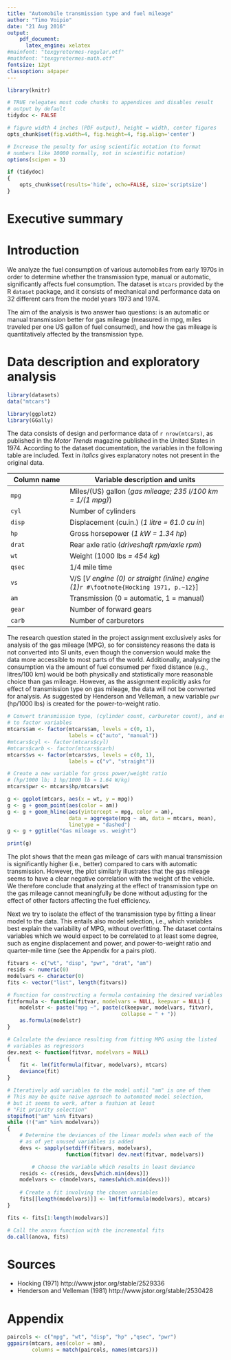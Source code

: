 ```yaml
---
title: "Automobile transmission type and fuel mileage"
author: "Timo Voipio"
date: "21 Aug 2016"
output:
    pdf_document:
      latex_engine: xelatex
#mainfont: "texgyretermes-regular.otf"
#mathfont: "texgyretermes-math.otf"
fontsize: 12pt
classoption: a4paper
---
```


```r
library(knitr)

# TRUE relegates most code chunks to appendices and disables result
# output by default
tidydoc <- FALSE

# figure width 4 inches (PDF output), height = width, center figures
opts_chunk$set(fig.width=4, fig.height=4, fig.align='center')

# Increase the penalty for using scientific notation (to format
# numbers like 10000 normally, not in scientific notation)
options(scipen = 3)

if (tidydoc)
{
    opts_chunk$set(results='hide', echo=FALSE, size='scriptsize')
}
```

# Executive summary

# Introduction

We analyze the fuel consumption of various automobiles from early 1970s in order to determine whether the transmission type, manual or automatic, significantly affects fuel consumption. The dataset is `mtcars` provided by the R `dataset` package, and it consists of mechanical and performance data on 32 different cars from the model years 1973 and 1974.

The aim of the analysis is two answer two questions: is an automatic or manual transmission better for gas mileage (measured in mpg, miles traveled per one US gallon of fuel consumed), and how the gas mileage is quantitatively affected by the transmission type.

# Data description and exploratory analysis

```r

library(datasets)
data("mtcars")

library(ggplot2)
library(GGally)
```

The data consists of design and performance data of `r nrow(mtcars)`, as published in the *Motor Trends* magazine published in the United States in 1974. According to the dataset documentation, the variables in the following table are included. Text in *italics* gives explanatory notes not present in the original data.

Column name | Variable description and units
------------|-------------------------------
`mpg`       | Miles/(US) gallon (*gas mileage; 235 l/100 km = 1/(1 mpg)*)
`cyl`       | Number of cylinders
`disp`      | Displacement (cu.in.) (*1 litre = 61.0 cu in*)
`hp`        | Gross horsepower (*1 kW = 1.34 hp*)
`drat`      | Rear axle ratio (*driveshaft rpm/axle rpm*\footnote{"the drive-axle ratio is a comparison of the number of gear teeth on the ring gear of the rear axle and the pinion gear on the driveshaft. - - For example, a 4.11:1 ratio means there are 4.11 teeth on the axle's ring gear for each tooth on the driveshaft's pinion gear. Or, put another way, the driveshaft must turn 4.11 times to turn the rear wheels one full revolution. - - typical rule of thumb: The higher the numerical ratio, the slower the gear will be. This higher ratio gives a truck greater pulling power, but since the engine must work harder to spin the driveshaft more times for each turn of the rear wheels, top-end speed and fuel economy are sacrificed." From [worktruckonline.com][drat]})
`wt`        | Weight (1000 lbs *= 454 kg*)
`qsec`      | 1/4 mile time
`vs`        | V/S [*V engine (0) or straight (inline) engine (1)*`r #\footnote{Hocking 1971, p.~12}`]
`am`        | Transmission (0 = automatic, 1 = manual)
`gear`      | Number of forward gears
`carb`      | Number of carburetors

The research question stated in the project assignment exclusively asks for analysis of the gas mileage (MPG), so for consistency reasons the data is not converted into SI units, even though the conversion would make the data more accessible to most parts of the world. Additionally, analysing the consumption via the amount of fuel consumed per fixed distance (e.g., litres/100 km) would be both physically and statistically more reasonable choice\footnote{As suggested also by Henderson and Velleman} than gas mileage. However, as the assignment explicitly asks for effect of transmission type on gas mileage, the data will not be converted for analysis. As suggested by Henderson and Velleman, a new variable `pwr` (hp/1000 lbs) is created for the power-to-weight ratio.

```r

# Convert transmission type, (cylinder count, carburetor count), and engine type
# to factor variables
mtcars$am <- factor(mtcars$am, levels = c(0, 1),
                    labels = c("auto", "manual"))
#mtcars$cyl <- factor(mtcars$cyl)
#mtcars$carb <- factor(mtcars$carb)
mtcars$vs <- factor(mtcars$vs, levels = c(0, 1),
                    labels = c("v", "straight"))

# Create a new variable for gross power/weight ratio
# (hp/1000 lb; 1 hp/1000 lb ≈ 1.64 W/kg)
mtcars$pwr <- mtcars$hp/mtcars$wt

g <- ggplot(mtcars, aes(x = wt, y = mpg))
g <- g + geom_point(aes(color = am))
g <- g + geom_hline(aes(yintercept = mpg, color = am),
                    data = aggregate(mpg ~ am, data = mtcars, mean),
                    linetype = "dashed")
g <- g + ggtitle("Gas mileage vs. weight")

print(g)
```

The plot shows that the mean gas mileage of cars with manual transmission is significantly higher (i.e., better) compared to cars with automatic transmission. However, the plot similarly illustrates that the gas mileage seems to have a clear negative correlation with the weight of the vehicle. We therefore conclude that analyzing at the effect of transmission type on the gas mileage cannot meaningfully be done without adjusting for the effect of other factors affecting the fuel efficiency.

Next we try to isolate the effect of the transmission type by fitting a linear model to the data. This entails also model selection, i.e., which variables best explain the variability of MPG, without overfitting. The dataset contains variables which we would expect to be correlated to at least some degree, such as engine displacement and power, and power-to-weight ratio and quarter-mile time (see the Appendix for a pairs plot).

```r
fitvars <- c("wt", "disp", "pwr", "drat", "am")
resids <- numeric(0)
modelvars <- character(0)
fits <- vector("list", length(fitvars))

# Function for constructing a formula containing the desired variables
fitformula <- function(fitvar, modelvars = NULL, keepvar = NULL) {
    modelstr <- paste("mpg ~", paste(c(keepvar, modelvars, fitvar),
                                     collapse = " + "))
    as.formula(modelstr)
}

# Calculate the deviance resulting from fitting MPG using the listed
# variables as regressors
dev.next <- function(fitvar, modelvars = NULL)
{
    fit <- lm(fitformula(fitvar, modelvars), mtcars)
    deviance(fit)
}

# Iteratively add variables to the model until "am" is one of them
# This may be quite naive approach to automated model selection,
# but it seems to work, after a fashion at least
# "Fit priority selection"
stopifnot("am" %in% fitvars)
while (!("am" %in% modelvars))
{
    # Determine the deviances of the linear models when each of the
    # as of yet unused variables is added
    devs <- sapply(setdiff(fitvars, modelvars),
                   function(fitvar) dev.next(fitvar, modelvars))

        # Choose the variable which results in least deviance
    resids <- c(resids, devs[which.min(devs)])
    modelvars <- c(modelvars, names(which.min(devs)))
    
    # Create a fit involving the chosen variables
    fits[[length(modelvars)]] <- lm(fitformula(modelvars), mtcars)
}

fits <- fits[1:length(modelvars)]

# Call the anova function with the incremental fits
do.call(anova, fits)

```

[drat]: http://www.worktruckonline.com/channel/vehicle-research/article/story/2011/07/10-factors-to-consider-when-spec-ing-drive-axle-ratios-for-medium-duty-trucks.aspx "10 Factors to Consider when Spec’ing Drive-Axle Ratios for Medium-Duty Trucks"

# Sources

 * Hocking (1971) http://www.jstor.org/stable/2529336
 * Henderson and Velleman (1981) http://www.jstor.org/stable/2530428

# Appendix

```r

paircols <- c("mpg", "wt", "disp", "hp" ,"qsec", "pwr")
ggpairs(mtcars, aes(color = am),
        columns = match(paircols, names(mtcars)))

```